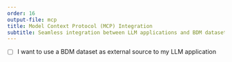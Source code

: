 ```yaml
---
order: 16
output-file: mcp
title: Model Context Protocol (MCP) Integration
subtitle: Seamless integration between LLM applications and BDM datasets
---
```


- [ ] I want to use a BDM dataset as external source to my LLM application
